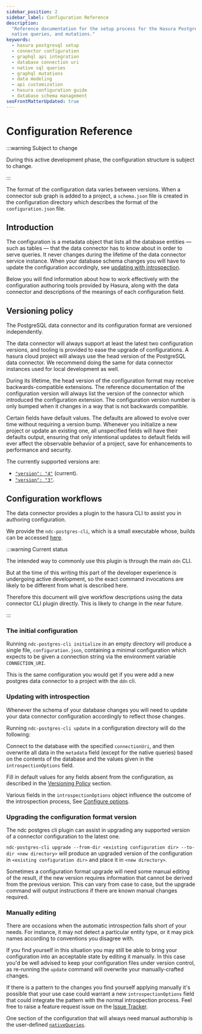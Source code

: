 ```yaml
---
sidebar_position: 2
sidebar_label: Configuration Reference
description:
  "Reference documentation for the setup process for the Hasura PostgreSQL connector, including connection URI details,
  native queries, and mutations."
keywords:
  - hasura postgresql setup
  - connector configuration
  - graphql api integration
  - database connection uri
  - native sql queries
  - graphql mutations
  - data modeling
  - api customization
  - hasura configuration guide
  - database schema management
seoFrontMatterUpdated: true
---
```


# Configuration Reference

:::warning Subject to change

During this active development phase, the configuration structure is subject to change.

:::

The format of the configuration data varies between versions. When a connector sub graph is added to a project, a
`schema.json` file is created in the configuration directory which describes the format of the `configuration.json`
file.

## Introduction

The configuration is a metadata object that lists all the database entities — such as tables — that the data connector
has to know about in order to serve queries. It never changes during the lifetime of the data connector service
instance. When your database schema changes you will have to update the configuration accordingly, see [updating with
introspection](#updating-with-introspection).

Below you will find information about how to work effectively with the configuration authoring tools provided by Hasura,
along with the data connector and descriptions of the meanings of each configuration field.

## Versioning policy

The PostgreSQL data connector and its configuration format are versioned independently.

The data connector will always support at least the latest two configuration versions, and tooling is provided to ease
the upgrade of configurations. A hasura cloud project will always use the head version of the PostgreSQL data connector.
We recommend doing the same for data connector instances used for local development as well.

During its lifetime, the head version of the configuration format may receive backwards-compatible extensions. The
reference documentation of the configuration version will always list the version of the connector which introduced the
configuration extension. The configuration version number is only bumped when it changes in a way that is not backwards
compatible.

Certain fields have default values. The defaults are allowed to evolve over time without requiring a version bump. 
Whenever you initialize a new project or update an existing one, all unspecified fields will have their defaults output,
ensuring that only intentional updates to default fields will ever affect the observable behavior of a project, save for
enhancements to performance and security.

The currently supported versions are:

- [`"version": "4"`](version-4) (current).
- [`"version": "3"`](version-3).

## Configuration workflows

The data connector provides a plugin to the hasura CLI to assist you in authoring configuration.

We provide the `ndc-postgres-cli`, which is a small executable whose, builds can be accessed
[here](https://github.com/hasura/ndc-postgres/releases/).

:::warning Current status

The intended way to commonly use this plugin is through the main `ddn` CLI.

But at the time of this writing this part of the developer experience is undergoing active development, so the exact
command invocations are likely to be different from what is described here.

Therefore this document will give workflow descriptions using the data connector CLI plugin directly. This is likely to
change in the near future.

:::

### The initial configuration

Running `ndc-postgres-cli initialize` in an empty directory will produce a single file, `configuration.json`, containing
a minimal configuration which expects to be given a connection string via the environment variable `CONNECTION_URI`.

This is the same configuration you would get if you were add a new postgres data connector to a project with the `ddn`
cli.

### Updating with introspection

Whenever the schema of your database changes you will need to update your data connector configuration accordingly to
reflect those changes.

Running `ndc-postgres-cli update` in a configuration directory will do the following:

Connect to the database with the specified `connectionUri`, and then overwrite all data in the `metadata` field (except
for the native queries) based on the contents of the database and the values given in the `introspectionOptions` field.

Fill in default values for any fields absent from the configuration, as described in the
[Versioning Policy](#versioning-policy) section.

Various fields in the `introspectionOptions` object influence the outcome of the introspection process, See
[Configure options](#manually-editing).

### Upgrading the configuration format version

The ndc postgres cli plugin can assist in upgrading any supported version of a connector configuration to the latest
one.

`ndc-postgres-cli upgrade --from-dir <existing configuration dir> --to-dir <new directory>` will produce an upgraded
version of the configuration in `<existing configuration dir>` and place it in `<new directory>`.

Sometimes a configuration format upgrade will need some manual editing of the result, if the new version requires
information that cannot be derived from the previous version. This can vary from case to case, but the upgrade command
will output instructions if there are known manual changes required.

### Manually editing

There are occasions when the automatic introspection falls short of your needs. For instance, it may not detect a
particular entity type, or it may pick names according to conventions you disagree with.

If you find yourself in this situation you may still be able to bring your configuration into an acceptable state by
editing it manually. In this case you'd be well advised to keep your configuration files under version control, as
re-running the `update` command will overwrite your manually-crafted changes.

If there is a pattern to the changes you find yourself applying manually it's possible that your use case could warrant
a new `introspectionOptions` field that could integrate the pattern with the normal introspection process. Feel free to
raise a feature request issue on the [Issue Tracker][Graphql-Engine Issue Tracker].

One section of the configuration that will always need manual authorship is the user-defined
[`nativeQueries`](/connectors/postgresql/native-queries/index.mdx).

[Graphql-Engine Issue Tracker]: http://github.com/hasura/graphql-engine/issues
